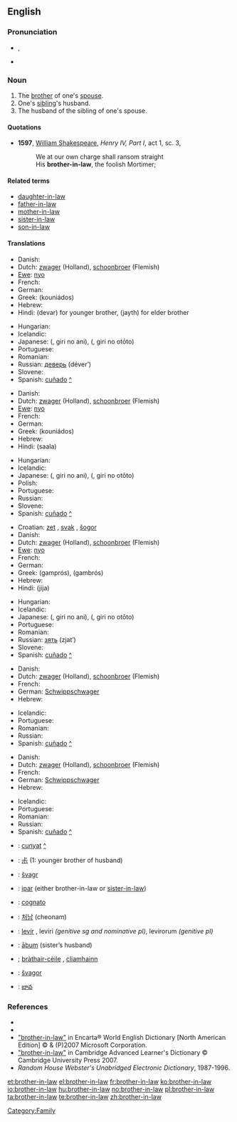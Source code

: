 ==English==

===Pronunciation===
* {{IPA|/ˈbrʌð.ɚ.ɪn.lɔː/}}, {{SAMPA|/"brVD.@.In.lO:/}}
* {{audio|en-us-brother-in-law.ogg|Audio (US)}}

===Noun===
{{en-noun|sg=[[brother]]-[[in-law]]|brothers-in-law}}

# The [[brother]] of one's [[spouse]].
# One's [[sibling]]'s husband.
# The husband of the sibling of one's spouse.

====Quotations====
* '''1597''', [[w:William_Shakespeare|William Shakespeare]], '' Henry IV, Part I'', act 1, sc. 3,
*: We at our own charge shall ransom straight
*: His '''brother-in-law''', the foolish Mortimer;

====Related terms====
* [[daughter-in-law]]
* [[father-in-law]]
* [[mother-in-law]]
* [[sister-in-law]]
* [[son-in-law]]

====Translations====
{{trans-top|the brother of one's husband}}
* Danish: {{t+|da|svoger|c}}
* Dutch: [[zwager]] {{m}} (Holland), [[schoonbroer]] {{m}} (Flemish)
* [[Ewe]]: [[nyo]]
* French: {{t+|fr|beau-frère|m}}
* German: {{t+|de|Schwager|m}}
* Greek: {{t+|el|κουνιάδος|m|sc=Grek}} (kouniádos)
* Hebrew: {{he-translation|גיס|gís|wv=גִּיס}} {{m}}
* Hindi: (devar) for younger brother, (jayth) for elder brother
{{trans-mid}}
* Hungarian: {{t+|hu|sógor}}
* Icelandic: {{t+|is|mágur|m}}
* Japanese: {{Jpan|[[義理]]の[[兄]]}} ({{Jpan|[[ぎり]]の[[あに]]}}, giri no ani), {{Jpan|[[義理]]の[[弟]]}} ({{Jpan|[[ぎり]]の[[おとうと]]}}, giri no otōto)
* Portuguese: {{t+|pt|cunhado|m}}
* Romanian: {{t-|ro|cumnat|m}}
* Russian: [[деверь]] (déver’) {{m}}
* Slovene: {{t+|sl|svak|m}}
* Spanish: [[cuñado]] {{m}} [[:es:cuñado|^]]
{{trans-bottom}}

{{trans-top|the brother of one's wife}}
* Danish: {{t+|da|svoger|c}}
* Dutch: [[zwager]] {{m}} (Holland), [[schoonbroer]] {{m}} (Flemish)
* [[Ewe]]: [[nyo]]
* French: {{t+|fr|beau-frère|m}}
* German: {{t+|de|Schwager|m}}
* Greek: {{t+|el|κουνιάδος|m|sc=Grek}} (kouniádos)
* Hebrew: {{he-translation|גיס|gís|wv=גִּיס}} {{m}}
* Hindi: (saala)
{{trans-mid}}
* Hungarian: {{t+|hu|sógor}}
* Icelandic: {{t+|is|mágur|m}}
* Japanese: {{Jpan|[[義理]]の[[兄]]}} ({{Jpan|[[ぎり]]の[[あに]]}}, giri no ani), {{Jpan|[[義理]]の[[弟]]}} ({{Jpan|[[ぎり]]の[[おとうと]]}}, giri no otōto)
* Polish: {{t+|pl|szwagier|m}}
* Portuguese: {{t+|pt|cunhado|m}}
* Russian: {{t+|ru|шурин|m|tr=šúrin|sc=Cyrl}}
* Slovene: {{t+|sl|svak|m}}
* Spanish: [[cuñado]] {{m}} [[:es:cuñado|^]]
{{trans-bottom}}

{{trans-top|the husband of one's sibling}}
* Croatian: [[zet]] {{m}}, [[svak]] {{m}}, [[šogor]] {{m}}
* Danish: {{t+|da|svoger|c}}
* Dutch: [[zwager]] {{m}} (Holland), [[schoonbroer]] {{m}} (Flemish)
* [[Ewe]]: [[nyo]]
* French: {{t+|fr|beau-frère|m}}
* German: {{t+|de|Schwager|m}}
* Greek: {{t+|el|γαμπρός|m|sc=Grek}} (gamprós), {{t+|el|γαμβρός|m|sc=Grek}} (gambrós)
* Hebrew: {{he-translation|גיס|gís|wv=גִּיס}} {{m}}
* Hindi: (jija)
{{trans-mid}}
* Hungarian: {{t+|hu|sógor}}
* Icelandic: {{t+|is|mágur|m}}
* Japanese: {{Jpan|[[義理]]の[[兄]]}} ({{Jpan|[[ぎり]]の[[あに]]}}, giri no ani), {{Jpan|[[義理]]の[[弟]]}} ({{Jpan|[[ぎり]]の[[おとうと]]}}, giri no otōto)
* Portuguese: {{t+|pt|cunhado|m}}
* Romanian: {{t-|ro|cumnat|m}}
* Russian: [[зять]] (zjat’)  {{m}}
* Slovene: {{t+|sl|svak|m}}
* Spanish: [[cuñado]] {{m}} [[:es:cuñado|^]]
{{trans-bottom}}

{{trans-top|the husband of one's husband's sibling}}
* Danish: {{t+|da|svoger|c}}
* Dutch: [[zwager]] {{m}} (Holland), [[schoonbroer]] {{m}} (Flemish)
* French: {{t+|fr|beau-frère|m}}
* German: [[Schwippschwager]] {{m}}
* Hebrew: {{he-translation|גיס|gís|wv=גִּיס}} {{m}}
{{trans-mid}}
* Icelandic: {{t-|is|svili|m}}
* Portuguese: {{t|pt|concunhado|m}}
* Romanian: {{t-|ro|cumnat|m}}
* Russian: {{t+|ru|свояк|m|tr=svoják|sc=Cyrl}}
* Spanish: [[cuñado]] {{m}} [[:es:cuñado|^]]
{{trans-bottom}}

{{trans-top|the husband of one's wife's sibling}}
* Danish: {{t+|da|svoger|c}}
* Dutch: [[zwager]] {{m}} (Holland), [[schoonbroer]] {{m}} (Flemish)
* French: {{t+|fr|beau-frère|m}}
* German: [[Schwippschwager]] {{m}}
* Hebrew: {{he-translation|גיס|gís|wv=גִּיס}} {{m}}
{{trans-mid}}
* Icelandic: {{t-|is|svili|m}}
* Portuguese: {{t|pt|concunhado|m}}
* Romanian: {{t-|ro|cumnat|m}}
* Russian: {{t+|ru|свояк|m|tr=svoják|sc=Cyrl}}
* Spanish: [[cuñado]] {{m}} [[:es:cuñado|^]]
{{trans-bottom}}

{{checktrans-top}}
* {{ttbc|Catalan}}: [[cunyat]] {{m}} [[:ca:cunyat|^]]
* {{ttbc|Chinese Characters}}: [[尗]] (1: younger brother of husband)
* {{ttbc|Czech}}: [[švagr]] {{m}}
* {{ttbc|Indonesian}}: [[ipar]] (either brother-in-law or [[sister-in-law]])
* {{ttbc|Italian}}: [[cognato]] {{m}}
* {{ttbc|Korean}}: [[처남]] (cheonam)
{{trans-mid}}
* {{ttbc|Latin}}: [[levir]] {{m}}, leviri ''(genitive sg and nominative pl)'', levirorum ''(genitive pl)''
* {{ttbc|Old English}}: [[aþum|āþum]] {{m}} (sister’s husband)
* {{ttbc|Scottish Gaelic}}; [[bràthair-cèile]] {{m}}, [[cliamhainn]] {{m}}
* {{ttbc|Slovak}}: [[švagor]] {{m}}
* {{ttbc|Telugu}}: [[బావ]]
{{trans-bottom}}

===References===
* {{R:Webster 1913|brother-in-law}}
* {{R:Dictionary.com|brother-in-law}}
* [http://encarta.msn.com/dictionary_/brother-in-law.html "brother-in-law"] in Encarta® World English Dictionary [North American Edition] © & (P)2007 Microsoft Corporation.
* [http://dictionary.cambridge.org/define.asp?key=9892&dict=CALD "brother-in-law"] in Cambridge Advanced Learner's Dictionary © Cambridge University Press 2007.
* ''Random House Webster's Unabridged Electronic Dictionary'', 1987-1996.

[[Category:Family]]

[[et:brother-in-law]]
[[el:brother-in-law]]
[[fr:brother-in-law]]
[[ko:brother-in-law]]
[[io:brother-in-law]]
[[hu:brother-in-law]]
[[no:brother-in-law]]
[[pl:brother-in-law]]
[[ta:brother-in-law]]
[[te:brother-in-law]]
[[zh:brother-in-law]]